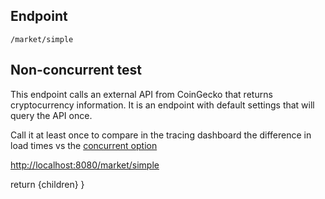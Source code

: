 

## Endpoint
```
/market/simple
```

## Non-concurrent test
This endpoint calls an external API from CoinGecko that returns cryptocurrency information. It is an endpoint with default settings that will query the API once.

Call it at least once to compare in the tracing dashboard the difference in load times vs the [concurrent option](/use-cases/market-concurrent)

[http://localhost:8080/market/simple](http://localhost:8080/market/simple)

  return <MdxLayout>{children}</MdxLayout>
}
